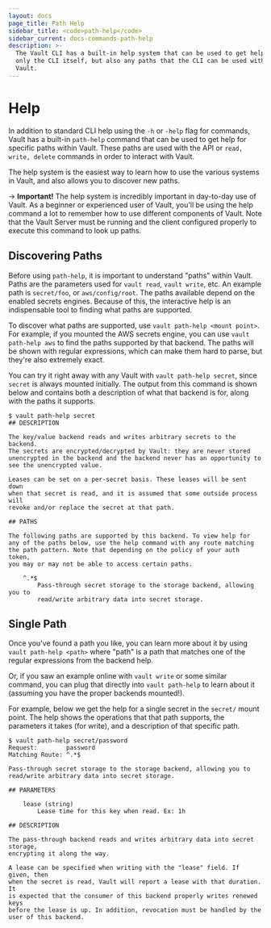 ```yaml
---
layout: docs
page_title: Path Help
sidebar_title: <code>path-help</code>
sidebar_current: docs-commands-path-help
description: >-
  The Vault CLI has a built-in help system that can be used to get help for not
  only the CLI itself, but also any paths that the CLI can be used with within
  Vault.
---
```


# Help

In addition to standard CLI help using the `-h` or `-help` flag for
commands, Vault has a built-in `path-help` command that can be used to get
help for specific paths within Vault. These paths are used with the
API or `read, write, delete` commands in order to interact with Vault.

The help system is the easiest way to learn how to use the various systems
in Vault, and also allows you to discover new paths.

-> **Important!** The help system is incredibly important in day-to-day
use of Vault. As a beginner or experienced user of Vault, you'll be using
the help command a lot to remember how to use different components of
Vault. Note that the Vault Server must be running and the client configured
properly to execute this command to look up paths.

## Discovering Paths

Before using `path-help`, it is important to understand "paths" within Vault.
Paths are the parameters used for `vault read`, `vault write`, etc. An
example path is `secret/foo`, or `aws/config/root`. The paths available
depend on the enabled secrets engines. Because of this, the interactive
help is an indispensable tool to finding what paths are supported.

To discover what paths are supported, use `vault path-help <mount point>`.
For example, if you mounted the AWS secrets engine, you can use
`vault path-help aws` to find the paths supported by that backend. The paths
will be shown with regular expressions, which can make them hard to
parse, but they're also extremely exact.

You can try it right away with any Vault with `vault path-help secret`, since
`secret` is always mounted initially. The output from this command is shown
below and contains both a description of what that backend is for, along with
the paths it supports.

```
$ vault path-help secret
## DESCRIPTION

The key/value backend reads and writes arbitrary secrets to the backend.
The secrets are encrypted/decrypted by Vault: they are never stored
unencrypted in the backend and the backend never has an opportunity to
see the unencrypted value.

Leases can be set on a per-secret basis. These leases will be sent down
when that secret is read, and it is assumed that some outside process will
revoke and/or replace the secret at that path.

## PATHS

The following paths are supported by this backend. To view help for
any of the paths below, use the help command with any route matching
the path pattern. Note that depending on the policy of your auth token,
you may or may not be able to access certain paths.

    ^.*$
        Pass-through secret storage to the storage backend, allowing you to
        read/write arbitrary data into secret storage.
```

## Single Path

Once you've found a path you like, you can learn more about it by
using `vault path-help <path>` where "path" is a path that matches one of the
regular expressions from the backend help.

Or, if you saw an example online with `vault write` or some similar
command, you can plug that directly into `vault path-help` to learn about it
(assuming you have the proper backends mounted!).

For example, below we get the help for a single secret in the `secret/`
mount point. The help shows the operations that that path supports, the
parameters it takes (for write), and a description of that specific path.

```
$ vault path-help secret/password
Request:        password
Matching Route: ^.*$

Pass-through secret storage to the storage backend, allowing you to
read/write arbitrary data into secret storage.

## PARAMETERS

    lease (string)
        Lease time for this key when read. Ex: 1h

## DESCRIPTION

The pass-through backend reads and writes arbitrary data into secret storage,
encrypting it along the way.

A lease can be specified when writing with the "lease" field. If given, then
when the secret is read, Vault will report a lease with that duration. It
is expected that the consumer of this backend properly writes renewed keys
before the lease is up. In addition, revocation must be handled by the
user of this backend.
```
